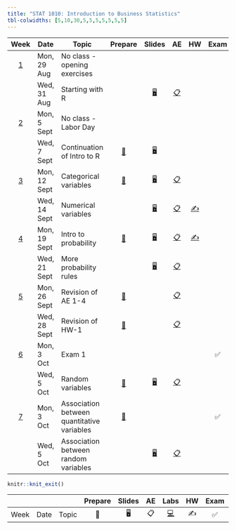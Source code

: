 ```yaml
---
title: "STAT 1010: Introduction to Business Statistics"
tbl-colwidths: [5,10,30,5,5,5,5,5,5,5]
---
```


::: column-screen-inset-right
|          Week           | Date         | Topic                                      |                            Prepare                            |                                       Slides                                       |                                                           AE                                                            |                         HW                          | Exam | Project |     |
|:------:|--------|---------------|:------:|:------:|:------:|:------:|:------:|:------:|:------:|
| [1](/weeks/week-1.html) | Mon, 29 Aug  | No class - opening exercises               |                                                               |                                                                                    |                                                                                                                         |                                                     |      |         |     |
|                         | Wed, 31 Aug  | Starting with R                            |                                                               | [🖥️](/slides/01_introduction.html "Lecture slides"){aria-label="Lecture 1 slides"} |     [📋](/ae/ae-0-first_line_of_code.html "Application exercise"){aria-label="Application Exercise 0 instructions"}     |                                                     |      |         |     |
| [2](/weeks/week-2.html) | Mon, 5 Sept  | No class - Labor Day                       |                                                               |                                                                                    |                                                                                                                         |                                                     |      |         |     |
|                         | Wed, 7 Sept  | Continuation of Intro to R                 | [📖](/weeks/week-2.html#prepare){aria-label="Week 2 summary"} |     [🖥️](/slides/lect_02.html "Lecture slides"){aria-label="Lecture 1 slides"}     |                                                                                                                         |                                                     |      |         |     |
| [3](/weeks/week-3.html) | Mon, 12 Sept | Categorical variables                      | [📖](/weeks/week-3.html#prepare){aria-label="Week 2 summary"} |     [🖥️](/slides/lect_03.html "Lecture slides"){aria-label="Lecture 1 slides"}     | [📋](/ae/ae-2-exploring-categorical-vars.html "Application exercise"){aria-label="Application Exercise 0 instructions"} |                                                     |      |         |     |
|                         | Wed, 14 Sept | Numerical variables                        |                                                               |     [🖥️](/slides/lect_04.html "Lecture slides"){aria-label="Lecture 1 slides"}     |              [📋](/ae/ae-3.html "Application exercise"){aria-label="Application Exercise 0 instructions"}               | [✍️](/hw/hw-6.html){aria-label="HW 5 instructions"} |      |         |     |
| [4](/weeks/week-4.html) | Mon, 19 Sept | Intro to probability                       | [📖](/weeks/week-4.html#prepare){aria-label="Week 2 summary"} |     [🖥️](/slides/lect_05.html "Lecture slides"){aria-label="Lecture 1 slides"}     |              [📋](/ae/ae-4.html "Application exercise"){aria-label="Application Exercise 0 instructions"}               | [✍️](/hw/hw-1.html){aria-label="HW 5 instructions"} |      |         |     |
|                         | Wed, 21 Sept | More probability rules                     |                                                               |     [🖥️](/slides/lect_06.html "Lecture slides"){aria-label="Lecture 1 slides"}     |              [📋](/ae/ae-5.html "Application exercise"){aria-label="Application Exercise 0 instructions"}               |                                                     |      |         |     |
| [5](/weeks/week-5.html) | Mon, 26 Sept | Revision of AE 1-4                         | [📖](/weeks/week-5.html#prepare){aria-label="Week 2 summary"} |                                                                                    |              [📋](/ae/ae-6.html "Application exercise"){aria-label="Application Exercise 0 instructions"}               |                                                     |      |         |     |
|                         | Wed, 28 Sept | Revision of HW-1                           | [📖](/weeks/week-5.html#prepare){aria-label="Week 2 summary"} |                                                                                    |              [📋](/ae/ae-7.html "Application exercise"){aria-label="Application Exercise 0 instructions"}               |                                                     |      |         |     |
| [6](/weeks/week-6.html) | Mon, 3 Oct   | Exam 1                                     |                                                               |                                                                                    |                                                                                                                         |                                                     |  ✅  |         |     |
|                         | Wed, 5 Oct   | Random variables                           | [📖](/weeks/week-6.html#prepare){aria-label="Week 2 summary"} |     [🖥️](/slides/lect_07.html "Lecture slides"){aria-label="Lecture 1 slides"}     |              [📋](/ae/ae-8.html "Application exercise"){aria-label="Application Exercise 0 instructions"}               |                                                     |      |         |     |
| [7](/weeks/week-7.html) | Mon, 3 Oct   | Association between quantitative variables | [📖](/weeks/week-6.html#prepare){aria-label="Week 2 summary"} |                                                                                    |                                                                                                                         |                                                     |  ✅  |         |     |
|                         | Wed, 5 Oct   | Association between random variables       |                                                               |     [🖥️](/slides/lect_07.html "Lecture slides"){aria-label="Lecture 1 slides"}     |              [📋](/ae/ae-8.html "Application exercise"){aria-label="Application Exercise 0 instructions"}               |                                                     |      |         |     |
:::

```r
knitr::knit_exit()
```

|      |      |       | Prepare | Slides | AE  |                                                    Labs                                                    | HW  | Exam | Project |
|--------|--------|--------|:------:|:------:|:------:|:------:|:------:|:------:|:------:|
| Week | Date | Topic |   📖    |   🖥️   | 📋  | [💻](https://sakai.duke.edu/samigo-app/servlet/Login?id=6fa7ebf3-01af-42a6-91ba-3e813d3901221641094171786) | ✍️  |  ✅  |   📂    |
